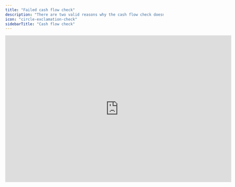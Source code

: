 ```yaml
---
title: "Failed cash flow check"
description: "There are two valid reasons why the cash flow check doesn't match"
icon: "circle-exclamation-check"
sidebarTitle: "Cash flow check"
---
```


<iframe width="720" height="467" src="https://www.loom.com/embed/625a38b885174d06aebed066bf461c26?sid=675c25ed-8ec4-4a64-ac3a-00b25cc60535" frameborder="0" webkitallowfullscreen mozallowfullscreen allowfullscreen />

## Overview

Certain transactions may not appear in your cash flow statement, causing mismatches in specific periods. Two frequent causes are **accumulated depreciation** and **retained earnings**. Standard cash flow statements often exclude these items by design, which can lead to discrepancies.

<Tip>
  If your cash flow check is off for every period, it generally points to a broader modeling issue rather than a localized problem with retained earnings or accumulated depreciation.
</Tip>

## Basics

The cash flow statement tracks changes from most balance sheet items but does not automatically recognize accumulated depreciation and retained earnings. It also excludes direct movements in the bank account, because calculating those inflows and outflows is the main purpose of a cash flow statement.&#x20;

If a transaction affects any of these excluded items – alongside a typical balance sheet account – only part of the entry is captured, creating a discrepancy in your estimated cash flow.

### Resolution steps

If this issue appears only in certain periods but the rest of your setup looks correct, consider these steps:

<Steps>
  <Step title="Check retained earnings and accumulated depreciation">
    Examine these accounts for unusual or unexpected transactions. Confirm whether any such entries genuinely belong outside the cash flow statement.
  </Step>

  <Step title="Identify the corresponding entries">
    Locate the double entry (or offsetting transactions) associated with retained earnings or accumulated depreciation. Make sure that the relevant portion of each transaction appears in the cash flow statement where needed.
  </Step>

  <Step title="Manually adjust">
    Add a manual adjustment line to your cash flow statement to account for the missing piece of the transaction. Document why this entry is necessary to help anyone reviewing the model later.
  </Step>
</Steps>